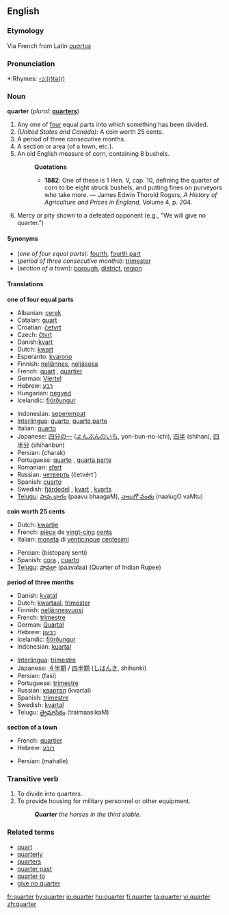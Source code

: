 ==English==

===Etymology===
Via French from Latin ''[[quartus]]''

===Pronunciation===
*:Rhymes: [[Rhymes:English:-ɔː(r)tə(r)|-ɔː(r)tə(r)]]

===Noun===
'''quarter''' (''plural:'' '''[[quarters]]''')
# Any one of [[four]] equal parts into which something has been divided.
# ''(United States and Canada):'' A coin worth 25 cents.
# A period of three consecutive months.
# A section or area (of a town, etc.).
# An old English measure of corn, containing 8 bushels.
#:'''Quotations'''
#:*'''1882''': One of these is 1 Hen. V, cap. 10, defining the quarter of corn to be eight struck bushels, and putting fines on purveyors who take more. &mdash; James Edwin Thorold Rogers, ''A History of Agriculture and Prices in England'', Volume 4, p. 204.
# Mercy or pity shown to a defeated opponent (e.g., "We will give no quarter.")

====Synonyms====
*(''one of four equal parts''): [[fourth]], [[fourth part]]
*(''period of three consecutive months''): [[trimester]]
*(''section of a town''): [[borough]], [[district]], [[region]]

====Translations====

'''one of four equal parts'''
{{top}}
*Albanian: [[çerek]]
*Catalan: [[quart]]
*Croatian: [[četvrt]]
*Czech: [[čtvrt]]
*Danish:[[kvart]]
*Dutch: [[kwart]]
*Esperanto: [[kvarono]]
*Finnish: [[neljännes]], [[neljäsosa]]
*French: [[quart]] {{m}}, [[quartier]]
*German: [[Viertel]] {{n}}
*Hebrew: [[רבע]] {{m}}
*Hungarian: [[negyed]]
*Icelandic: [[fjórðungur]]
{{mid}}
*Indonesian: [[seperempat]]
*[[Interlingua]]: [[quarto]], [[quarte parte]]
*Italian: [[quarto]] {{m}}
*Japanese: [[四分の一]] ([[よんぶんのいち]], yon-bun-no-ichi), [[四半]] (shihan), [[四半分]] (shihanbun)
*Persian: {{FAchar|[[چارک]]}} (charak)
*Portuguese: [[quarto]] {{m}}, [[quarta parte]] {{f}}
*Romanian: [[sfert]]
*Russian: [[четверть]] (četvért’) {{f}}
*Spanish: [[cuarto]] {{m}}
*Swedish: [[fjärdedel]] {{c}}, [[kvart]] {{c}}, [[kvarts]] {{c}}
*[[Telugu]]: [[పావు భాగం]] (paavu bhaagaM), [[నాలుగో వంతు]] (naalugO vaMtu)
{{bottom}}

'''coin worth 25 cents'''
{{top}}
*Dutch: [[kwartje]]
*French: [[pièce]] de [[vingt-cinq]] [[cent]]s {{f}}
*Italian: [[moneta]] di [[venticinque]] [[centesimi]]
{{mid}}
*Persian: {{FAchar|[[بیست و پنج سنتی]]}} (bistopanj senti)
*Spanish: [[cora]] {{f}} {{italbrac|El Salvador}}, [[cuarto]] {{italbrac|Panama}}
*[[Telugu]]: [[పావలా]] (paavalaa) (Quarter of Indian Rupee)
{{bottom}}

'''period of three months'''
{{top}}
*Danish: [[kvatal]]
*Dutch: [[kwartaal]], [[trimester]]
*Finnish: [[neljännesvuosi]]
*French: [[trimestre#French|trimestre]] {{m}}
*German: [[Quartal]] {{n}}
*Hebrew: [[רבעון]] {{m}}
*Icelandic: [[fjórðungur]]
*Indonesian: [[kuartal]]
{{mid}}
*[[Interlingua]]: [[trimestre#Interlingua|trimestre]]
*Japanese: [[４半期]] / [[四半期]] ([[しはんき]], shihanki)
*Persian: {{FAchar|[[فصل]]}} (fasl)
*Portuguese: [[trimestre#Portuguese|trimestre]] {{m}}
*Russian: [[квартал]] {{m}} (kvartal)
*Spanish: [[trimestre#Spanish|trimestre]] {{m}}
*Swedish: [[kvartal]] {{n}}
*Telugu: [[త్రైమాసికం]] (traimaasikaM)
{{bottom}}

'''section of a town'''
{{top}}
*French: [[quartier]] {{m}}
*Hebrew: [[רובע]] {{m}}
{{mid}}
*Persian: {{FAchar|[[محله]]}} (mahalle)
{{bottom}}

===Transitive verb===
{{en-verb}}
# To divide into quarters.
# To provide housing for military personnel or other equipment.
#: '''''Quarter''' the horses in the third stable.''

===Related terms===
*[[quart]]
*[[quarterly]]
*[[quarters]]
*[[quarter past]]
*[[quarter to]]
*[[give no quarter]]

[[fr:quarter]]
[[hy:quarter]]
[[io:quarter]]
[[hu:quarter]]
[[fi:quarter]]
[[ta:quarter]]
[[vi:quarter]]
[[zh:quarter]]